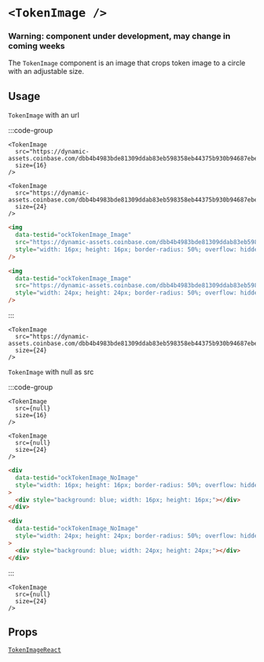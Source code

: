 
# `<TokenImage />`

### Warning: component under development, may change in coming weeks

The `TokenImage` component is an image that crops token image to a circle with an adjustable size.

## Usage

`TokenImage` with an url

:::code-group

```tsx [code]
<TokenImage
  src="https://dynamic-assets.coinbase.com/dbb4b4983bde81309ddab83eb598358eb44375b930b94687ebe38bc22e52c3b2125258ffb8477a5ef22e33d6bd72e32a506c391caa13af64c00e46613c3e5806/asset_icons/4113b082d21cc5fab17fc8f2d19fb996165bcce635e6900f7fc2d57c4ef33ae9.png"
  size={16}
/>

<TokenImage
  src="https://dynamic-assets.coinbase.com/dbb4b4983bde81309ddab83eb598358eb44375b930b94687ebe38bc22e52c3b2125258ffb8477a5ef22e33d6bd72e32a506c391caa13af64c00e46613c3e5806/asset_icons/4113b082d21cc5fab17fc8f2d19fb996165bcce635e6900f7fc2d57c4ef33ae9.png"
  size={24}
/>
```

```html [return html]
<img
  data-testid="ockTokenImage_Image"
  src="https://dynamic-assets.coinbase.com/dbb4b4983bde81309ddab83eb598358eb44375b930b94687ebe38bc22e52c3b2125258ffb8477a5ef22e33d6bd72e32a506c391caa13af64c00e46613c3e5806/asset_icons/4113b082d21cc5fab17fc8f2d19fb996165bcce635e6900f7fc2d57c4ef33ae9.png"
  style="width: 16px; height: 16px; border-radius: 50%; overflow: hidden; background: blue;"
/>

<img
  data-testid="ockTokenImage_Image"
  src="https://dynamic-assets.coinbase.com/dbb4b4983bde81309ddab83eb598358eb44375b930b94687ebe38bc22e52c3b2125258ffb8477a5ef22e33d6bd72e32a506c391caa13af64c00e46613c3e5806/asset_icons/4113b082d21cc5fab17fc8f2d19fb996165bcce635e6900f7fc2d57c4ef33ae9.png"
  style="width: 24px; height: 24px; border-radius: 50%; overflow: hidden; background: blue;"
/>
```

:::

<App>
  <div style={{ display: 'flex', gap: '8px', flexDirection: 'column'}}>
    <TokenImage
      src="https://dynamic-assets.coinbase.com/dbb4b4983bde81309ddab83eb598358eb44375b930b94687ebe38bc22e52c3b2125258ffb8477a5ef22e33d6bd72e32a506c391caa13af64c00e46613c3e5806/asset_icons/4113b082d21cc5fab17fc8f2d19fb996165bcce635e6900f7fc2d57c4ef33ae9.png"
      size={16}
    />

    <TokenImage
      src="https://dynamic-assets.coinbase.com/dbb4b4983bde81309ddab83eb598358eb44375b930b94687ebe38bc22e52c3b2125258ffb8477a5ef22e33d6bd72e32a506c391caa13af64c00e46613c3e5806/asset_icons/4113b082d21cc5fab17fc8f2d19fb996165bcce635e6900f7fc2d57c4ef33ae9.png"
      size={24}
    />

  </div>
</App>

`TokenImage` with null as src

:::code-group

```tsx [code]
<TokenImage
  src={null}
  size={16}
/>

<TokenImage
  src={null}
  size={24}
/>
```

```html [return html]
<div
  data-testid="ockTokenImage_NoImage"
  style="width: 16px; height: 16px; border-radius: 50%; overflow: hidden; background: blue;"
>
  <div style="background: blue; width: 16px; height: 16px;"></div>
</div>

<div
  data-testid="ockTokenImage_NoImage"
  style="width: 24px; height: 24px; border-radius: 50%; overflow: hidden; background: blue;"
>
  <div style="background: blue; width: 24px; height: 24px;"></div>
</div>
```

:::

<App>
  <div style={{ display: 'flex', gap: '8px', flexDirection: 'column'}}>
    <TokenImage
      src={null}
      size={16}
    />

    <TokenImage
      src={null}
      size={24}
    />

  </div>
</App>

## Props

[`TokenImageReact`](/token/types#tokenselectorreact)
